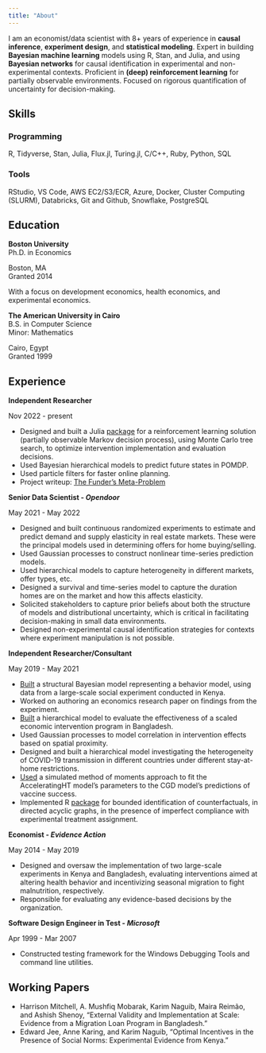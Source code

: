 ```yaml
---
title: "About"
---
```


I am an economist/data scientist with 8+ years of experience in **causal inference**, **experiment design**, and **statistical modeling**. Expert in building **Bayesian machine learning** models using R, Stan, and Julia, and using **Bayesian networks** for causal identification in experimental and non-experimental contexts. Proficient in **(deep) reinforcement learning** for partially observable environments. Focused on rigorous quantification of uncertainty for decision-making.

## Skills

### Programming

R, Tidyverse, Stan, Julia, Flux.jl, Turing.jl, C/C++, Ruby, Python, SQL

### Tools

RStudio, VS Code, AWS EC2/S3/ECR, Azure, Docker, Cluster Computing (SLURM), Databricks, Git and Github, Snowflake, PostgreSQL


## Education

::: {.d-flex .justify-content-between}
::: {}
**Boston University**  
Ph.D. in Economics 
:::
::: {.text-end}
Boston, MA  
Granted 2014
:::
:::
With a focus on development economics, health economics, and experimental economics.

::: {.d-flex .justify-content-between}
::: {}
**The American University in Cairo**  
B.S. in Computer Science  
Minor: Mathematics
:::
::: {.text-end}
Cairo, Egypt  
Granted 1999 
:::
:::

<!-- **Boston University** | Boston, MA -->

<!-- PhD in Economics | 2008-2014 2008 - 2014  -->

<!-- With a focus on development economics, health economics, and experimental economics. -->

## Experience

::: {.d-flex .justify-content-between}
::: {}
**Independent Researcher**  
:::
::: {.text-end}
Nov 2022 - present
:::
:::

* Designed and built a Julia [package](https://www.github.com/karimn/FundingPOMDPs.jl) for a reinforcement learning solution (partially observable Markov decision process), using Monte Carlo tree search, to optimize intervention implementation and evaluation decisions.
* Used Bayesian hierarchical models to predict future states in POMDP.
* Used particle filters for faster online planning.
* Project writeup: [The Funder's Meta-Problem](https://karimn.github.io/effective-funding/funder-meta-problem-1.html) 

::: {.d-flex .justify-content-between}
::: {}
**Senior Data Scientist - _Opendoor_**  
:::
::: {.text-end}
May 2021 - May 2022 
:::
:::

* Designed and built continuous randomized experiments to estimate and predict demand and supply elasticity in real estate markets. These were the principal models used in determining offers for home buying/selling.
* Used Gaussian processes to construct nonlinear time-series prediction models. 
* Used hierarchical models to capture heterogeneity in different markets, offer types, etc.
* Designed a survival and time-series model to capture the duration homes are on the market and how this affects elasticity.
* Solicited stakeholders to capture prior beliefs about both the structure of models and distributional uncertainty, which is critical in facilitating decision-making in small data environments.
* Designed non-experimental causal identification strategies for contexts where experiment manipulation is not possible.

::: {.d-flex .justify-content-between}
::: {}
**Independent Researcher/Consultant**  
:::
::: {.text-end}
May 2019 - May 2021 
:::
:::

* [Built](https://www.github.com/karimn/takeup) a structural Bayesian model representing a behavior model, using data from a large-scale social experiment conducted in Kenya.
* Worked on authoring an economics research paper on findings from the experiment.
* [Built](https://github.com/karimn/covid-19-transmission) a hierarchical model to evaluate the effectiveness of a scaled economic intervention program in Bangladesh.
* Used Gaussian processes to model correlation in intervention effects based on spatial proximity.
* Designed and built a hierarchical model investigating the heterogeneity of COVID-19 transmission in different countries under different stay-at-home restrictions.
* [Used](https://github.com/karimn/vaccine-model-fit) a simulated method of moments approach to fit the AcceleratingHT model’s parameters to the CGD model’s predictions of vaccine success.
* Implemented R [package](https://www.github.com/karimn/boundr) for bounded identification of counterfactuals, in directed acyclic graphs, in the presence of imperfect compliance with experimental treatment assignment.

::: {.d-flex .justify-content-between}
::: {}
**Economist - _Evidence Action_**
:::
::: {.text-end}
May 2014 - May 2019 
:::
:::

* Designed and oversaw the implementation of two large-scale experiments in Kenya and Bangladesh, evaluating interventions aimed at altering health behavior and incentivizing seasonal migration to fight malnutrition, respectively.
* Responsible for evaluating any evidence-based decisions by the organization. 

::: {.d-flex .justify-content-between}
::: {}
**Software Design Engineer in Test - _Microsoft_**
:::
::: {.text-end}
Apr 1999 - Mar 2007 
:::
:::

* Constructed testing framework for the Windows Debugging Tools and command line utilities. 

## Working Papers

* Harrison Mitchell, A. Mushfiq Mobarak, Karim Naguib, Maira Reimão, and Ashish Shenoy, “External Validity and Implementation at Scale: Evidence from a Migration Loan Program in Bangladesh.”
* Edward Jee, Anne Karing, and Karim Naguib, “Optimal Incentives in the Presence of Social Norms: Experimental Evidence from Kenya.”